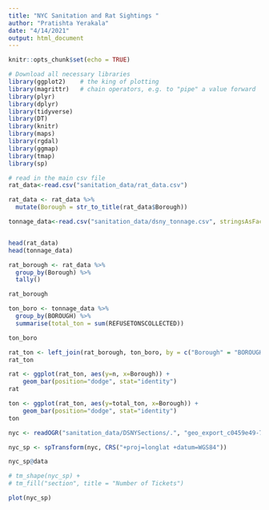 ```yaml
---
title: "NYC Sanitation and Rat Sightings "
author: "Pratishta Yerakala"
date: "4/14/2021"
output: html_document
---
```


```r
knitr::opts_chunk$set(echo = TRUE)
```

```r
# Download all necessary libraries 
library(ggplot2)    # the king of plotting 
library(magrittr)   # chain operators, e.g. to "pipe" a value forward
library(plyr)
library(dplyr) 
library(tidyverse)
library(DT)
library(knitr)
library(maps)
library(rgdal)
library(ggmap)
library(tmap)
library(sp)
```


```r
# read in the main csv file
rat_data<-read.csv("sanitation_data/rat_data.csv")

rat_data <- rat_data %>%
  mutate(Borough = str_to_title(rat_data$Borough))

tonnage_data<-read.csv("sanitation_data/dsny_tonnage.csv", stringsAsFactors = FALSE)


head(rat_data)
head(tonnage_data)
```
```r
rat_borough <- rat_data %>% 
  group_by(Borough) %>%
  tally()

rat_borough
```


```r
ton_boro <- tonnage_data %>%
  group_by(BOROUGH) %>%
  summarise(total_ton = sum(REFUSETONSCOLLECTED))

ton_boro
```

```r
rat_ton <- left_join(rat_borough, ton_boro, by = c("Borough" = "BOROUGH"))
rat_ton
```
```r
rat <- ggplot(rat_ton, aes(y=n, x=Borough)) + 
    geom_bar(position="dodge", stat="identity")
rat
```
```r
ton <- ggplot(rat_ton, aes(y=total_ton, x=Borough)) + 
    geom_bar(position="dodge", stat="identity")
ton
```

```r
nyc <- readOGR("sanitation_data/DSNYSections/.", "geo_export_c0459e49-70dc-4fa8-a3fc-c3d366dedd05")
```
```r
nyc_sp <- spTransform(nyc, CRS("+proj=longlat +datum=WGS84"))
```
```r
nyc_sp@data
```
```r
# tm_shape(nyc_sp) +
# tm_fill("section", title = "Number of Tickets")
```
```r
plot(nyc_sp)
```

